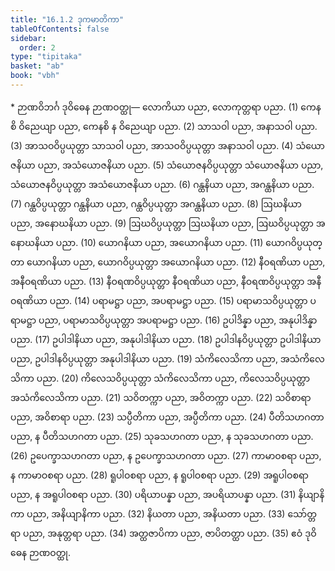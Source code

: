 ```yaml
---
title: "16.1.2 ဒုကမာတိကာ"
tableOfContents: false
sidebar:
  order: 2
type: "tipitaka"
basket: "ab"
book: "vbh"
---
```



<DynamicBreadcrumb />

<Paragraph type="center" book="vbh">
* ဉာဏဝိဘင်္ဂ
</Paragraph>



<Division number="752" book="vbh" e="ch" v="30" p="324">

<Paragraph number="2231" book="vbh">
ဒုဝိဓေန ဉာဏဝတ္ထု—
</Paragraph>

<Paragraph number="2232" book="vbh">
လောကိယာ ပညာ, လောကုတ္တရာ ပညာ. (1)
</Paragraph>

<Paragraph number="2233" book="vbh">
ကေနစိ ဝိညေယျာ ပညာ, ကေနစိ န ဝိညေယျာ ပညာ. (2)
</Paragraph>

<Paragraph number="2234" book="vbh">
သာသဝါ ပညာ, အနာသဝါ ပညာ. (3)
</Paragraph>

<Paragraph number="2235" book="vbh">
အာသဝဝိပ္ပယုတ္တာ သာသဝါ ပညာ, အာသဝဝိပ္ပယုတ္တာ အနာသဝါ ပညာ. (4)
</Paragraph>

<Paragraph number="2236" book="vbh">
သံယောဇနိယာ ပညာ, အသံယောဇနိယာ ပညာ. (5)
</Paragraph>

<Paragraph number="2237" book="vbh">
သံယောဇနဝိပ္ပယုတ္တာ သံယောဇနိယာ ပညာ, သံယောဇနဝိပ္ပယုတ္တာ အသံယောဇနိယာ ပညာ. (6)
</Paragraph>

<Paragraph number="2238" book="vbh">
ဂန္ထနိယာ ပညာ, အဂန္ထနိယာ ပညာ. (7)
</Paragraph>

<Paragraph number="2239" book="vbh">
ဂန္ထဝိပ္ပယုတ္တာ ဂန္ထနိယာ ပညာ, ဂန္ထဝိပ္ပယုတ္တာ အဂန္ထနိယာ ပညာ. (8)
</Paragraph>

<Paragraph number="2240" book="vbh">
ဩဃနိယာ ပညာ, အနောဃနိယာ ပညာ. (9)
</Paragraph>

<Paragraph number="2241" book="vbh">
ဩဃဝိပ္ပယုတ္တာ ဩဃနိယာ ပညာ, ဩဃဝိပ္ပယုတ္တာ အနောဃနိယာ ပညာ. (10)
</Paragraph>

<Paragraph number="2242" book="vbh">
ယောဂနိယာ ပညာ, အယောဂနိယာ ပညာ. (11)
</Paragraph>

<Paragraph number="2243" book="vbh">
ယောဂဝိပ္ပယုတ္တာ ယောဂနိယာ ပညာ, ယောဂဝိပ္ပယုတ္တာ အယောဂနိယာ ပညာ. (12)
</Paragraph>

<Paragraph number="2244" book="vbh">
နီဝရဏိယာ ပညာ, အနီဝရဏိယာ ပညာ. (13)
</Paragraph>

<Paragraph number="2245" book="vbh">
နီဝရဏဝိပ္ပယုတ္တာ နီဝရဏိယာ ပညာ, နီဝရဏဝိပ္ပယုတ္တာ အနီဝရဏိယာ ပညာ. (14)
</Paragraph>

<Paragraph number="2246" book="vbh">
ပရာမဋ္ဌာ ပညာ, အပရာမဋ္ဌာ ပညာ. (15)
</Paragraph>

<Paragraph number="2247" book="vbh">
ပရာမာသဝိပ္ပယုတ္တာ ပရာမဋ္ဌာ ပညာ, ပရာမာသဝိပ္ပယုတ္တာ အပရာမဋ္ဌာ ပညာ. (16)
</Paragraph>

<Paragraph number="2248" book="vbh">
ဥပါဒိန္နာ ပညာ, အနုပါဒိန္နာ ပညာ. (17)
</Paragraph>

<Paragraph number="2249" book="vbh">
ဥပါဒါနိယာ ပညာ, အနုပါဒါနိယာ ပညာ. (18)
</Paragraph>

<Paragraph number="2250" book="vbh">
ဥပါဒါနဝိပ္ပယုတ္တာ ဥပါဒါနိယာ ပညာ, ဥပါဒါနဝိပ္ပယုတ္တာ အနုပါဒါနိယာ ပညာ. (19)
</Paragraph>

<Paragraph number="2251" book="vbh">
သံကိလေသိကာ ပညာ, အသံကိလေသိကာ ပညာ. (20)
</Paragraph>

<Paragraph number="2252" book="vbh">
ကိလေသဝိပ္ပယုတ္တာ သံကိလေသိကာ ပညာ, ကိလေသဝိပ္ပယုတ္တာ အသံကိလေသိကာ ပညာ. (21)
</Paragraph>

<Paragraph number="2253" book="vbh">
သဝိတက္ကာ ပညာ, အဝိတက္ကာ ပညာ. (22)
</Paragraph>

<Paragraph number="2254" book="vbh">
သဝိစာရာ ပညာ, အဝိစာရာ ပညာ. (23)
</Paragraph>

<Paragraph number="2255" book="vbh">
သပ္ပီတိကာ ပညာ, အပ္ပီတိကာ ပညာ. (24)
</Paragraph>

<Paragraph number="2256" book="vbh">
ပီတိသဟဂတာ ပညာ, န ပီတိသဟဂတာ ပညာ. (25)
</Paragraph>

<Paragraph number="2257" book="vbh">
သုခသဟဂတာ ပညာ, န သုခသဟဂတာ ပညာ. (26)
</Paragraph>

<Paragraph number="2258" book="vbh">
ဥပေက္ခာသဟဂတာ ပညာ, န ဥပေက္ခာသဟဂတာ ပညာ. (27)
</Paragraph>

<Paragraph number="2259" book="vbh">
ကာမာဝစရာ ပညာ, န ကာမာဝစရာ ပညာ. (28)
</Paragraph>

<Paragraph number="2260" book="vbh">
ရူပါဝစရာ ပညာ, န ရူပါဝစရာ ပညာ. (29)
</Paragraph>

<Paragraph number="2261" book="vbh">
အရူပါဝစရာ ပညာ, န အရူပါဝစရာ ပညာ. (30)
</Paragraph>

<Paragraph number="2262" book="vbh">
ပရိယာပန္နာ ပညာ, အပရိယာပန္နာ ပညာ. (31)
</Paragraph>

<Paragraph number="2263" book="vbh">
နိယျာနိကာ ပညာ, အနိယျာနိကာ ပညာ. (32)
</Paragraph>

<Paragraph number="2264" book="vbh">
နိယတာ ပညာ, အနိယတာ ပညာ. (33)
</Paragraph>

<Paragraph number="2265" book="vbh">
သော်တ္တရာ ပညာ, အနုတ္တရာ ပညာ. (34)
</Paragraph>

<Paragraph number="2266" book="vbh">
အတ္ထဇာပိကာ ပညာ, ဇာပိတတ္ထာ ပညာ. (35)

</Paragraph>
</Division>

<Paragraph number="2267" type="center" book="vbh">
ဧဝံ ဒုဝိဓေန ဉာဏဝတ္ထု.
</Paragraph>